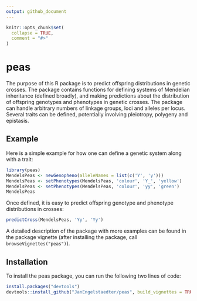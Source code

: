 ```yaml
---
output: github_document
---
```


<!-- README.md is generated from README.Rmd. Please edit that file -->

```r
knitr::opts_chunk$set(
  collapse = TRUE,
  comment = "#>"
)
```

# peas

The purpose of this R package is to predict offspring distributions in genetic crosses. The package contains functions for defining systems of Mendelian inheritance (defined broadly),
and making predictions about the distribution of offspring genotypes and phenotypes
in genetic crosses. The package can handle arbitrary numbers of linkage groups, loci and alleles per locus. Several traits can be defined, potentially involving pleiotropy, polygeny and epistasis.

## Example

Here is a simple example for how one can define a genetic system along with a trait:
```r
library(peas)
MendelsPeas <- newGenopheno(alleleNames = list(c('Y', 'y')))
MendelsPeas <- setPhenotypes(MendelsPeas, 'colour', 'Y_', 'yellow')
MendelsPeas <- setPhenotypes(MendelsPeas, 'colour', 'yy', 'green')
MendelsPeas
```

Once defined, it is easy to predict offspring genotype and phenotype distributions in crosses:
```r
predictCross(MendelsPeas, 'Yy', 'Yy')
```

A detailed description of the package with more examples can be found in the package vignette (after installing the package, call `browseVignettes("peas")`).

## Installation

To install the peas package, you can run the following two lines of code:

```r
install.packages("devtools")
devtools::install_github("JanEngelstaedter/peas", build_vignettes = TRUE)
```
